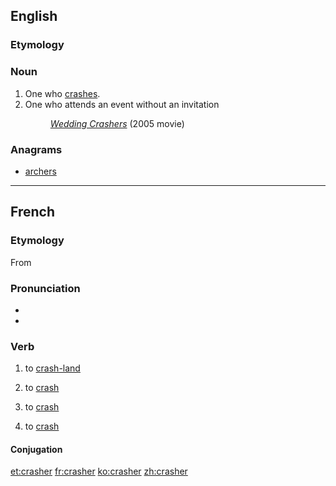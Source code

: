 ==English==

===Etymology===
{{suffix|crash|er}}

===Noun===
{{en-noun}}

# One who [[crash]]es.
# One who attends an event without an invitation
#: ''[[w:Wedding Crashers|Wedding Crashers]]'' (2005 movie)

===Anagrams===
* [[archers#English|archers]]

----

==French==

===Etymology===
From {{etyl|en|fr}} {{term|crash|lang=en}}

===Pronunciation===
* {{IPA| /kʁa.ʃe/|lang=fr}}
* {{homophones|lang=fr|cracher}}

===Verb===
{{fr-verb}}

# {{context|of an aircraft|lang=fr}} to [[crash-land]]
# {{context|of a vehicle|lang=fr}} to [[crash]]
# {{context|economics|lang=fr}} to [[crash]]
# {{context|computing|lang=fr}} to [[crash]]

====Conjugation====
{{fr-conj-er|crash|avoir}}


[[et:crasher]]
[[fr:crasher]]
[[ko:crasher]]
[[zh:crasher]]